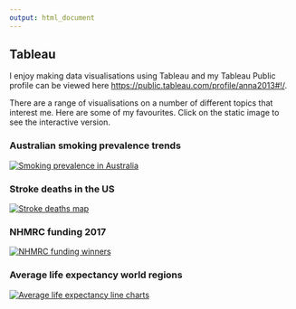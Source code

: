 ---
output: html_document
---

## Tableau

I enjoy making data visualisations using Tableau and my Tableau Public profile can be viewed here <https://public.tableau.com/profile/anna2013#!/>.

There are a range of visualisations on a number of different topics that interest me. Here are some of my favourites. Click on the static image to see the interactive version.

### Australian smoking prevalence trends
[![Smoking prevalence in Australia](images/Tobtab.png)](https://public.tableau.com/profile/anna2013#!/vizhome/Australiansmokingprevalencetrends/Australiansmokingprevalence)

### Stroke deaths in the US
[![Stroke deaths map](images/stroke.png)](https://public.tableau.com/profile/anna2013#!/vizhome/USstrokedeaths/Dashboard)

### NHMRC funding 2017
[![NHMRC funding winners](images/nhmrc.png)](https://public.tableau.com/profile/anna2013#!/vizhome/NHMRCGrantFunding2017/NHMRCGrantFunding2017)

### Average life expectancy world regions
[![Average life expectancy line charts](images/Life_exp.png)](https://public.tableau.com/profile/anna2013#!/vizhome/AverageLifeExpectancyRegionandIncome/Dashboard2)
